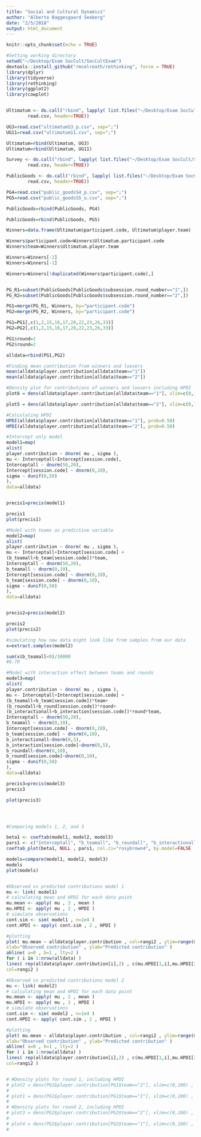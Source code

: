```yaml
---
title: "Social and Cultural Dynamics"
author: "Alberte Baggesgaard Seeberg"
date: "2/5/2018"
output: html_document
---
```


```r
knitr::opts_chunk$set(echo = TRUE)
```



```r
#Setting working directory
setwd("~/Desktop/Exam SocCult/SocCultExam")
devtools::install_github("rmcelreath/rethinking", force = TRUE)
library(dplyr)
library(tidyverse)
library(rethinking)
library(ggplot2)
library(cowplot)


Ultimatum <- do.call("rbind", lapply( list.files("~/Desktop/Exam SocCult/SocCultExam/Ultimatum",full=TRUE),
		read.csv, header=TRUE))

UG3=read.csv("ultimatumS3_p.csv", sep=";")
UG11=read.csv("ultimatum11.csv", sep=";")

Ultimatum=rbind(Ultimatum, UG3)
Ultimatum=rbind(Ultimatum, UG11)

Survey <- do.call("rbind", lapply( list.files("~/Desktop/Exam SocCult/SocCultExam/Survey",full=TRUE),
		read.csv, header=TRUE))

PublicGoods <- do.call("rbind", lapply( list.files("~/Desktop/Exam SocCult/SocCultExam/Public_Goods",full=TRUE),
		read.csv, header=TRUE))

PG4=read.csv("public_goodsS4_p.csv", sep=";")
PG5=read.csv("public_goodsS5_u.csv", sep=";")

PublicGoods=rbind(PublicGoods, PG4)

PublicGoods=rbind(PublicGoods, PG5)

Winners=data.frame(Ultimatum$participant.code, Ultimatum$player.team)

Winners$participant.code=Winners$Ultimatum.participant.code
Winners$team=Winners$Ultimatum.player.team

Winners=Winners[-2]
Winners=Winners[-1]

Winners=Winners[!duplicated(Winners$participant.code),]


PG_R1=subset(PublicGoods[PublicGoods$subsession.round_number=="1",])
PG_R2=subset(PublicGoods[PublicGoods$subsession.round_number=="2",])

PG1=merge(PG_R1, Winners, by="participant.code")
PG2=merge(PG_R2, Winners, by="participant.code")

PG1=PG1[,c(1,2,15,16,17,20,22,23,26,33)]
PG2=PG2[,c(1,2,15,16,17,20,22,23,26,33)]

PG1$round=1
PG2$round=2

alldata=rbind(PG1,PG2)


```


```r
#Finding mean contribution from winners and loosers 
mean(alldata$player.contribution[alldata$team=="1"])
mean(alldata$player.contribution[alldata$team=="2"])

#Density plot for contributions of winners and loosers including HPDI
plot6 = dens(alldata$player.contribution[alldata$team=="1"], xlim=c(0,100) , xlab="Contribution", show.HPDI=0.50, col="red")

plot5 = dens(alldata$player.contribution[alldata$team=="2"], xlim=c(0,100) , xlab="Contribution", show.HPDI=0.50, add=TRUE)

#Calculating HPDI
HPDI(alldata$player.contribution[alldata$team=="1"], prob=0.50)
HPDI(alldata$player.contribution[alldata$team=="2"], prob=0.50)

#Intercept only model
model1=map(
alist(
player.contribution ~ dnorm( mu , sigma ),
mu <- Interceptall+Intercept[session.code],
Interceptall ~ dnorm(50,20),
Intercept[session.code] ~ dnorm(0,10),
sigma ~ dunif(0,50)
),
data=alldata)


precis1=precis(model1)

precis1
plot(precis1)

#Model with teams as predictive variable
model2=map(
alist(
player.contribution ~ dnorm( mu , sigma ),
mu <- Interceptall+Intercept[session.code] +
(b_teamall+b_team[session.code])*team,
Interceptall ~ dnorm(50,20),
b_teamall ~ dnorm(0,10),
Intercept[session.code] ~ dnorm(0,10),
b_team[session.code] ~ dnorm(0,10),
sigma ~ dunif(0,50)
),
data=alldata)


precis2=precis(model2)

precis2
plot(precis2)

#simulating how new data might look like from samples from our data
x=extract.samples(model2)

sum(x$b_teamall<0)/10000
#0.79

#Model with interaction effect between teams and rounds
model3=map(
alist(
player.contribution ~ dnorm( mu , sigma ),
mu <- Interceptall+Intercept[session.code] +
(b_teamall+b_team[session.code])*team+
(b_roundall+b_round[session.code])*round+
(b_interactionall+b_interaction[session.code])*round*team,
Interceptall ~ dnorm(50,20),
b_teamall ~ dnorm(0,10),
Intercept[session.code] ~ dnorm(0,10),
b_team[session.code] ~ dnorm(0,10),
b_interactionall~dnorm(0,5),
b_interaction[session.code]~dnorm(0,5),
b_roundall~dnorm(0,10),
b_round[session.code]~dnorm(0,10),
sigma ~ dunif(0,50)
),
data=alldata)

precis3=precis(model3)
precis3

plot(precis3)




#Comparing models 1, 2, and 3

beta1 <- coeftab(model1, model2, model3)
pars1 <- c("Interceptall", "b_teamall", "b_roundall", "b_interactionall", "sigma")
coeftab_plot(beta1, NULL , pars1, col.ci="rosybrown4", by.model=FALSE , prob=0.89)

models=compare(model1, model2, model3)
models
plot(models)


#Observed vs predicted contributions model 1
mu <- link( model1)
# calculating mean and HPDI for each data point
mu.mean <- apply( mu , 2 , mean )
mu.HPDI <- apply( mu , 2 , HPDI )
# simulate observations
cont.sim <- sim( model1 , n=1e4 )
cont.HPDI <- apply( cont.sim , 2 , HPDI )

#plotting
plot( mu.mean ~ alldata$player.contribution , col=rangi2 , ylim=range(mu.HPDI) ,
xlab="Observed contribution" , ylab="Predicted contribution" )
abline( a=0 , b=1 , lty=2 )
for ( i in 1:nrow(alldata) )
lines( rep(alldata$player.contribution[i],2) , c(mu.HPDI[1,i],mu.HPDI[2,i]) ,
col=rangi2 )

#Observed vs predicted contributions model 2
mu <- link( model2)
# calculating mean and HPDI for each data point
mu.mean <- apply( mu , 2 , mean )
mu.HPDI <- apply( mu , 2 , HPDI )
# simulate observations
cont.sim <- sim( model2 , n=1e4 )
cont.HPDI <- apply( cont.sim , 2 , HPDI )

#plotting
plot( mu.mean ~ alldata$player.contribution , col=rangi2 , ylim=range(mu.HPDI) ,
xlab="Observed contribution" , ylab="Predicted contribution" )
abline( a=0 , b=1 , lty=2 )
for ( i in 1:nrow(alldata) )
lines( rep(alldata$player.contribution[i],2) , c(mu.HPDI[1,i],mu.HPDI[2,i]) ,
col=rangi2 )


# #Density plots for round 1, including HPDI
# plot2 = dens(PG1$player.contribution[PG1$team=="2"], xlim=c(0,100) , xlab="Contribution", show.HPDI=0.50, col="red")
# 
# plot1 = dens(PG1$player.contribution[PG1$team=="1"], xlim=c(0,100) , xlab="Contribution", show.HPDI=0.50, add=TRUE)
# 
# #Density plots for round 2, including HPDI
# plot3 = dens(PG2$player.contribution[PG2$team=="2"], xlim=c(0,100) , xlab="Contribution", show.HPDI=0.50, col="red")
# 
# plot4 = dens(PG2$player.contribution[PG2$team=="1"], xlim=c(0,100) , xlab="Contribution", show.HPDI=0.50, add=TRUE)
# 




```


